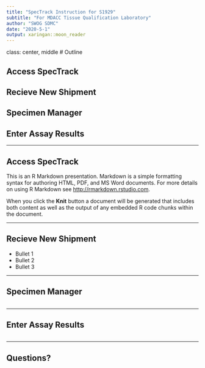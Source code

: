 ```yaml
---
title: "SpecTrack Instruction for S1929"
subtitle: "For MDACC Tissue Qualification Laboratory"
author: "SWOG SDMC"
date: "2020-5-1"
output: xaringan::moon_reader
---
```


class: center, middle 
# Outline

## Access SpecTrack
## Recieve New Shipment
## Specimen Manager
## Enter Assay Results

---

## Access SpecTrack

This is an R Markdown presentation. Markdown is a simple formatting syntax for authoring HTML, PDF, and MS Word documents. For more details on using R Markdown see <http://rmarkdown.rstudio.com>.

When you click the **Knit** button a document will be generated that includes both content as well as the output of any embedded R code chunks within the document.

---

## Recieve New Shipment

- Bullet 1
- Bullet 2
- Bullet 3

---

## Specimen Manager

```r

```

---

## Enter Assay Results

```r

```

---

## Questions?
